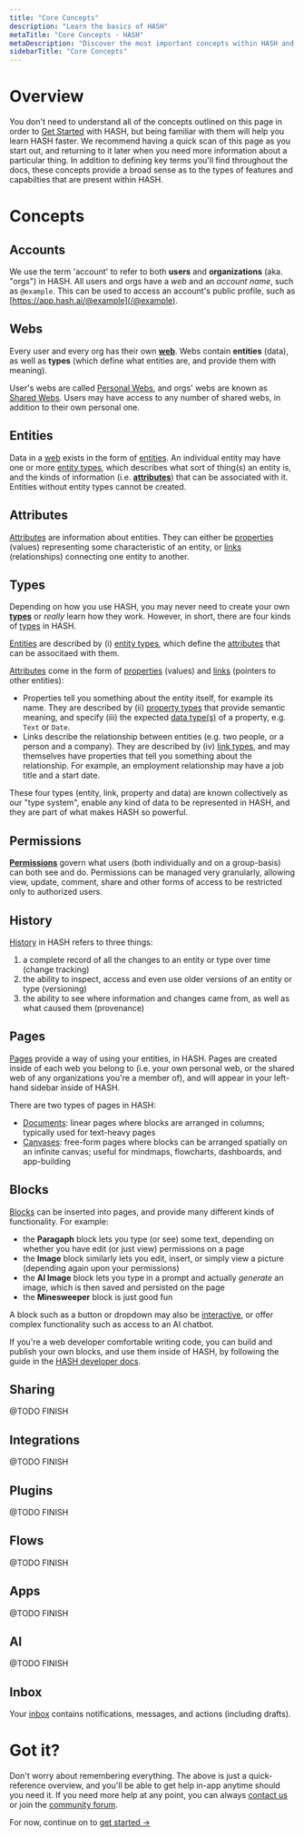 ```yaml
---
title: "Core Concepts"
description: "Learn the basics of HASH"
metaTitle: "Core Concepts - HASH"
metaDescription: "Discover the most important concepts within HASH and learn how the application works"
sidebarTitle: "Core Concepts"
---
```


# Overview

You don't need to understand all of the concepts outlined on this page in order to [Get Started](/guide/introduction/get-started) with HASH, but being familiar with them will help you learn HASH faster. We recommend having a quick scan of this page as you start out, and returning to it later when you need more information about a particular thing. In addition to defining key terms you'll find throughout the docs, these concepts provide a broad sense as to the types of features and capabilties that are present within HASH.

# Concepts

## Accounts

We use the term 'account' to refer to both **users** and **organizations** (aka. "orgs") in HASH. All users and orgs have a _web_ and an _account name_, such as `@example`. This can be used to access an account's public profile, such as [https://app.hash.ai/@example](/@example).

## Webs

Every user and every org has their own [**web**](/guide/webs). Webs contain **entities** (data), as well as **types** (which define what entities are, and provide them with meaning).

User's webs are called [Personal Webs](/guide/webs/users#web), and orgs' webs are known as [Shared Webs](/guide/webs/orgs#web). Users may have access to any number of shared webs, in addition to their own personal one.

## Entities

Data in a [web](/guide/webs) exists in the form of [entities](/guide/entities). An individual entity may have one or more [entity types](/guide/types/entity-types), which describes what sort of thing(s) an entity is, and the kinds of information (i.e. [**attributes**](/guide/entities/attributes)) that can be associated with it. Entities without entity types cannot be created.

## Attributes

[Attributes](/guide/entities/attributes) are information about entities. They can either be [properties](/guide/entities/attributes#properties) (values) representing some characteristic of an entity, or [links](/guide/entities/attributes#links) (relationships) connecting one entity to another.

## Types

Depending on how you use HASH, you may never need to create your own [**types**](/guide/types) or _really_ learn how they work. However, in short, there are four kinds of [types](/guide/types) in HASH.

[Entities](/guide/entities) are described by (i) [entity types](/guide/types/entity-types), which define the [attributes](/guide/entities/attributes) that can be associtaed with them.

[Attributes](/guide/entities/attributes) come in the form of [properties](/guide/entities/attributes#properties) (values) and [links](/guide/entities/attributes#links) (pointers to other entities):

- Properties tell you something about the entity itself, for example its name. They are described by (ii) [property types](/guide/types/property-types) that provide semantic meaning, and specify (iii) the expected [data type(s)](/guide/types/data-types) of a property, e.g. `Text` or `Date`.
- Links describe the relationship between entities (e.g. two people, or a person and a company). They are described by (iv) [link types](/guide/types/link-types), and may themselves have properties that tell you something about the relationship. For example, an employment relationship may have a job title and a start date.

These four types (entity, link, property and data) are known collectively as our "type system", enable any kind of data to be represented in HASH, and they are part of what makes HASH so powerful.

## Permissions

[**Permissions**](/guide/webs/permissions) govern what users (both individually and on a group-basis) can both see and do. Permissions can be managed very granularly, allowing view, update, comment, share and other forms of access to be restricted only to authorized users.

## History

[History](/guide/webs/history) in HASH refers to three things:

1. a complete record of all the changes to an entity or type over time (change tracking)
1. the ability to inspect, access and even use older versions of an entity or type (versioning)
1. the ability to see where information and changes came from, as well as what caused them (provenance)

## Pages

[Pages](/guide/pages) provide a way of using your entities, in HASH. Pages are created inside of each web you belong to (i.e. your own personal web, or the shared web of any organizations you're a member of), and will appear in your left-hand sidebar inside of HASH.

There are two types of pages in HASH:

- [Documents](/guide/pages/documents): linear pages where blocks are arranged in columns; typically used for text-heavy pages
- [Canvases](/guide/pages/canvases): free-form pages where blocks can be arranged spatially on an infinite canvas; useful for mindmaps, flowcharts, dashboards, and app-building

## Blocks

[Blocks](/guide/pages/blocks) can be inserted into pages, and provide many different kinds of functionality. For example:

- the **Paragaph** block lets you type (or see) some text, depending on whether you have edit (or just view) permissions on a page
- the **Image** block similarly lets you edit, insert, or simply view a picture (depending again upon your permissions)
- the **AI Image** block lets you type in a prompt and actually _generate_ an image, which is then saved and persisted on the page
- the **Minesweeper** block is just good fun

A block such as a button or dropdown may also be [interactive](/guide/pages/blocks#action), or offer complex functionality such as access to an AI chatbot.

If you're a web developer comfortable writing code, you can build and publish your own blocks, and use them inside of HASH, by following the guide in the [HASH developer docs](https://hash.dev/docs/blocks).

## Sharing

@TODO FINISH

## Integrations

@TODO FINISH

## Plugins

@TODO FINISH

## Flows

@TODO FINISH

## Apps

@TODO FINISH

## AI

@TODO FINISH

## Inbox

Your [inbox](/guide/inbox) contains notifications, messages, and actions (including drafts).

# Got it?

Don't worry about remembering everything. The above is just a quick-reference overview, and you'll be able to get help in-app anytime should you need it. If you need more help at any point, you can always [contact us](/contact) or join the [community forum](/discord).

For now, continue on to [get started ->](/guide/introduction/get-started)